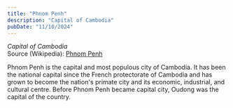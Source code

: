 ```yaml
---
title: "Phnom Penh"
description: "Capital of Cambodia"
pubDate: "11/10/2024"
---
```


*Capital of Cambodia*  
Source (Wikipedia): [Phnom Penh][1]

Phnom Penh is the capital and most populous city of Cambodia. It has been the national capital since the French protectorate of Cambodia and has grown to become the nation's primate city and its economic, industrial, and cultural centre. Before Phnom Penh became capital city, Oudong was the capital of the country.

[1]: https://en.wikipedia.org/wiki/Phnom_Penh
